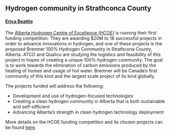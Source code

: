 ## Hydrogen community in Strathconca County
#### [Erica Beattie](https://www.linkedin.com/in/erica-beattie-594b471a1/?originalSubdomain=ca)

The [Alberta Hydrogen Centre of Excellence (HCOE)](https://albertainnovates.ca/programs/hydrogen-centre-of-excellence/) is running their first funding competition. They are awarding $20M to 18 successful projects in order to advance innovations in hydrogen, and one of these projects is the proposed Bremner 100% Hydrogen Community in Strathcona County, Alberta. ATCO and Qualico are studying the logistics and feasibility of this project in hopes of creating a unique 100% hydrogen community. The goal is to work towards the elimination of carbon emissions produced by the heating of homes and usage of hot water. Bremner will be Canada's first community of this kind and the largest scale project of its kind globally. 

The projects funded will address the following:

- Development and use of hydrogen-focused technologies
- Creating a clean hydrogen community in Alberta that is both sustainable and self-sifficient
- Advancing Alberta's strength in clean hydrogen technology deployment

More details on the HCOE funding competition and its chosen projects can be found [here](https://energynow.ca/2023/02/20-million-in-hydrogen-funding-awarded-by-the-hydrogen-centre-of-excellence/).
